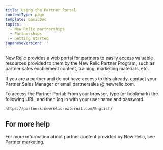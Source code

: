 ```yaml
---
title: Using the Partner Portal
contentType: page
template: basicDoc
topics:
  - New Relic partnerships
  - Partnerships
  - Getting started
japaneseVersion: ''
---
```


New Relic provides a web portal for partners to easily access valuable resources provided to them by the New Relic Partner Program, such as partner sales enablement content, training, marketing materials, etc.

If you are a partner and do not have access to this already, contact your Partner Sales Manager or email partnersales @ newrelic.com.

To access the Partner Portal: From your browser, type (or bookmark) the following URL, and then log in with your user name and password.

```
https://partners.newrelic-external.com/English/
```

## For more help

For more information about partner content provided by New Relic, see [Partner marketing](/docs/partnerships/partner-marketing).
